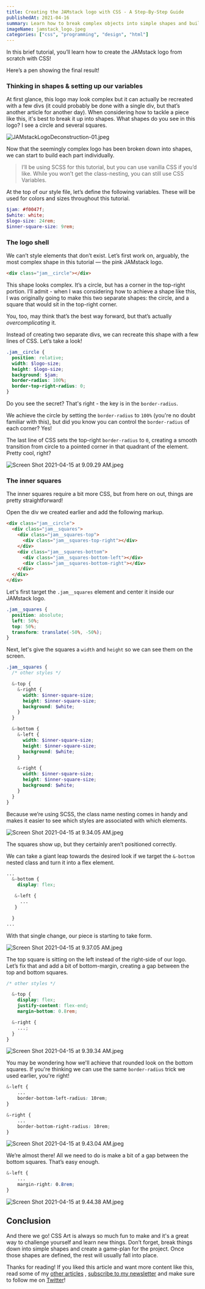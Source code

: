 ---
title: Creating the JAMstack logo with CSS - A Step-By-Step Guide
publishedAt: 2021-04-16
summary: Learn how to break complex objects into simple shapes and build the JAMstack logo with CSS!
imageName: jamstack_logo.jpeg
categories: ["css", "programming", "design", "html"]
---

In this brief tutorial, you’ll learn how to create the JAMstack logo from scratch with CSS!

Here’s a pen showing the final result!

### Thinking in shapes & setting up our variables

At first glance, this logo may look complex but it can actually be recreated with a few divs (it could probably be done with a single div, but that’s another article for another day). When considering how to tackle a piece like this, it's best to break it up into shapes. What shapes do you see in this logo? I see a circle and several squares.

![JAMstackLogoDeconstruction-01.jpeg](https://res.craft.do/user/full/2f1f2003-c717-014a-0ff0-8172b22b7eda/A35F0928-2784-4DF1-B4C0-088346A4DE98_2)

Now that the seemingly complex logo has been broken down into shapes, we can start to build each part individually.

> I’ll be using SCSS for this tutorial, but you can use vanilla CSS if you’d
> like. While you won’t get the class-nesting, you can still use CSS Variables.

At the top of our style file, let’s define the following variables. These will be used for colors and sizes throughout this tutorial.

```scss
$jam: #f0047f;
$white: white;
$logo-size: 24rem;
$inner-square-size: 9rem;
```

### The logo shell

We can’t style elements that don’t exist. Let’s first work on, arguably, the most complex shape in this tutorial — the pink JAMstack logo.

```html
<div class="jam__circle"></div>
```

This shape looks complex. It’s a circle, but has a corner in the top-right portion. I’ll admit - when I was considering how to achieve a shape like this, I was originally going to make this two separate shapes: the circle, and a square that would sit in the top-right corner.

You, too, may think that’s the best way forward, but that’s actually _overcomplicating_ it.

Instead of creating two separate divs, we can recreate this shape with a few lines of CSS. Let’s take a look!

```scss
.jam__circle {
  position: relative;
  width: $logo-size;
  height: $logo-size;
  background: $jam;
  border-radius: 100%;
  border-top-right-radius: 0;
}
```

Do you see the secret? That's right - the key is in the `border-radius`.

We achieve the circle by setting the `border-radius` to `100%` (you're no doubt familiar with this), but did you know you can control the `border-radius` of each corner? Yes!

The last line of CSS sets the top-right `border-radius` to `0`, creating a smooth transition from circle to a pointed corner in that quadrant of the element. Pretty cool, right?

![Screen Shot 2021-04-15 at 9.09.29 AM.jpeg](https://res.craft.do/user/full/2f1f2003-c717-014a-0ff0-8172b22b7eda/2CE5D41C-7A3E-4702-9FF7-D365745DB492_2)

### The inner squares

The inner squares require a bit more CSS, but from here on out, things are pretty straightforward!

Open the div we created earlier and add the following markup.

```html {2-10}
<div class="jam__circle">
  <div class="jam__squares">
    <div class="jam__squares-top">
      <div class="jam__squares-top-right"></div>
    </div>
    <div class="jam__squares-bottom">
      <div class="jam__squares-bottom-left"></div>
      <div class="jam__squares-bottom-right"></div>
    </div>
  </div>
</div>
```

Let's first target the `.jam__squares` element and center it inside our JAMstack logo.

```css
.jam__squares {
  position: absolute;
  left: 50%;
  top: 50%;
  transform: translate(-50%, -50%);
}
```

Next, let's give the squares a `width` and `height` so we can see them on the screen.

```scss {4-10,12-17,19-24}
.jam__squares {
  /* other styles */

  &-top {
    &-right {
      width: $inner-square-size;
      height: $inner-square-size;
      background: $white;
    }
  }

  &-bottom {
    &-left {
      width: $inner-square-size;
      height: $inner-square-size;
      background: $white;
    }

    &-right {
      width: $inner-square-size;
      height: $inner-square-size;
      background: $white;
    }
  }
}
```

Because we’re using SCSS, the class name nesting comes in handy and makes it easier to see which styles are associated with which elements.

![Screen Shot 2021-04-15 at 9.34.05 AM.jpeg](https://res.craft.do/user/full/2f1f2003-c717-014a-0ff0-8172b22b7eda/0BBD6C24-87FB-4F86-97B8-C8E900D67C9A_2)

The squares show up, but they certainly aren’t positioned correctly.

We can take a giant leap towards the desired look if we target the `&-bottom` nested class and turn it into a flex element.

```scss {3}
...
  &-bottom {
	display: flex;

   &-left {
	 ...
   }

  }
...
```

With that single change, our piece is starting to take form.

![Screen Shot 2021-04-15 at 9.37.05 AM.jpeg](https://res.craft.do/user/full/2f1f2003-c717-014a-0ff0-8172b22b7eda/FFC13270-5FA2-4EDB-8DBB-99490DA789AE_2)

The top square is sitting on the left instead of the right-side of our logo. Let’s fix that and add a bit of bottom-margin, creating a gap between the top and bottom squares.

```scss {4-6}
/* other styles */

  &-top {
    display: flex;
    justify-content: flex-end;
    margin-bottom: 0.8rem;

  &-right {
    ...;
  }
}
```

![Screen Shot 2021-04-15 at 9.39.34 AM.jpeg](https://res.craft.do/user/full/2f1f2003-c717-014a-0ff0-8172b22b7eda/1F4ADB5D-2A81-4F05-A29E-2FD68C12B0E3_2)

You may be wondering how we'll achieve that rounded look on the bottom squares. If you're thinking we can use the same `border-radius` trick we used earlier, you're right!

```scss {3,8}
&-left {
	...
	border-bottom-left-radius: 10rem;
}

&-right {
	...
	border-bottom-right-radius: 10rem;
}
```

![Screen Shot 2021-04-15 at 9.43.04 AM.jpeg](https://res.craft.do/user/full/2f1f2003-c717-014a-0ff0-8172b22b7eda/8CB7FC40-C372-4FD8-8004-27E8D853B8D3_2)

We’re almost there! All we need to do is make a bit of a gap between the bottom squares. That’s easy enough.

```scss {3}
&-left {
	...
	margin-right: 0.8rem;
}
```

![Screen Shot 2021-04-15 at 9.44.38 AM.jpeg](https://res.craft.do/user/full/2f1f2003-c717-014a-0ff0-8172b22b7eda/FA700C3B-69F9-45F5-806C-0B2C3F667E44_2)

## Conclusion

And there we go! CSS Art is always so much fun to make and it's a great way to challenge yourself and learn new things. Don’t forget, break things down into simple shapes and create a game-plan for the project. Once those shapes are defined, the rest will usually fall into place.

Thanks for reading! If you liked this article and want more content like this, read some of my [other articles](https://braydoncoyer.dev/blog) , [subscribe to my newsletter](https://braydoncoyer.dev/newsletter/) and make sure to follow me on [Twitter](https://twitter.com/BraydonCoyer)!
